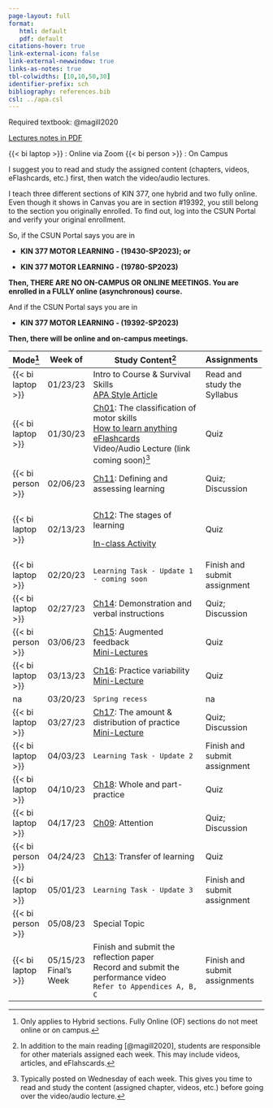 ```yaml
---
page-layout: full
format: 
   html: default
   pdf: default
citations-hover: true
link-external-icon: false
link-external-newwindow: true
links-as-notes: true
tbl-colwidths: [10,10,50,30]
identifier-prefix: sch
bibliography: references.bib
csl: ../apa.csl
---
```


Required textbook: @magill2020

[Lectures notes in PDF](https://mycsunemail-my.sharepoint.com/:f:/g/personal/ovande_furtado_csun_edu/Ev6ETvvCJWBKjDvloNKf4eUBh_daD-cgTZsITXFjmVaJwA?e=xEtHUv)

{{< bi laptop >}} : Online via Zoom {{< bi person >}} : On Campus

::: callout-important
I suggest you to read and study the assigned content (chapters, videos, eFlashcards, etc.) first, then watch the video/audio lectures.
:::

::: callout-warning
I teach three different sections of KIN 377, one hybrid and two fully online. Even though it shows in Canvas you are in section #19392, you still belong to the section you originally enrolled. To find out, log into the CSUN Portal and verify your original enrollment.

So, if the CSUN Portal says you are in 

-   **KIN 377 MOTOR LEARNING - (19430-SP2023); or**

-   **KIN 377 MOTOR LEARNING - (19780-SP2023)**

**Then, THERE ARE NO ON-CAMPUS OR ONLINE MEETINGS. You are enrolled in a FULLY online (asynchronous) course.**

And if the CSUN Portal says you are in

-   **KIN 377 MOTOR LEARNING - (19392-SP2023)**

**Then, there will be online and on-campus meetings.**
:::

+-------------------+--------------+--------------------------------------------------------------------------------------------------------------------------------------------------------------------------------------+-------------------------------+
| Mode[^1]          | Week of      | Study Content[^2]                                                                                                                                                                    | Assignments                   |
+===================+==============+======================================================================================================================================================================================+===============================+
| {{< bi laptop >}} | 01/23/23     | Intro to Course & Survival Skills\                                                                                                                                                   | Read and study the Syllabus   |
|                   |              | [APA Style Article](https://drfurtado.github.io/site/blog/posts/apa-citation-basics/)                                                                                                |                               |
+-------------------+--------------+--------------------------------------------------------------------------------------------------------------------------------------------------------------------------------------+-------------------------------+
| {{< bi laptop >}} | 01/30/23     | [Ch01](https://mycsunemail-my.sharepoint.com/:f:/g/personal/ovande_furtado_csun_edu/Ev6ETvvCJWBKjDvloNKf4eUBh_daD-cgTZsITXFjmVaJwA?e=xEtHUv): The classification of motor skills\    | Quiz                          |
|                   |              | [How to learn anything](https://youtu.be/5MgBikgcWnY)\                                                                                                                               |                               |
|                   |              | [eFlashcards](https://quizlet.com/_zs84k?x=1jqt&i=dj5)\                                                                                                                              |                               |
|                   |              | Video/Audio Lecture (link coming soon)[^3]                                                                                                                                           |                               |
+-------------------+--------------+--------------------------------------------------------------------------------------------------------------------------------------------------------------------------------------+-------------------------------+
| {{< bi person >}} | 02/06/23     | [Ch11](https://mycsunemail-my.sharepoint.com/:f:/g/personal/ovande_furtado_csun_edu/Ev6ETvvCJWBKjDvloNKf4eUBh_daD-cgTZsITXFjmVaJwA?e=xEtHUv): Defining and assessing learning        | Quiz; Discussion              |
+-------------------+--------------+--------------------------------------------------------------------------------------------------------------------------------------------------------------------------------------+-------------------------------+
| {{< bi laptop >}} | 02/13/23     | [Ch12](https://mycsunemail-my.sharepoint.com/:f:/g/personal/ovande_furtado_csun_edu/Ev6ETvvCJWBKjDvloNKf4eUBh_daD-cgTZsITXFjmVaJwA?e=xEtHUv): The stages of learning                 | Quiz                          |
|                   |              |                                                                                                                                                                                      |                               |
|                   |              | [In-class Activity](https://mycsunemail-my.sharepoint.com/:w:/g/personal/ovande_furtado_csun_edu/EeT9iGnQVtZNhHxSsvjuLpAB7Pb3h4avxAw6-WE2YYAVjA?e=bezgXP)                            |                               |
+-------------------+--------------+--------------------------------------------------------------------------------------------------------------------------------------------------------------------------------------+-------------------------------+
| {{< bi laptop >}} | 02/20/23     | `Learning Task - Update 1 - coming soon`                                                                                                                                             | Finish and submit assignment  |
+-------------------+--------------+--------------------------------------------------------------------------------------------------------------------------------------------------------------------------------------+-------------------------------+
| {{< bi laptop >}} | 02/27/23     | [Ch14](https://mycsunemail-my.sharepoint.com/:f:/g/personal/ovande_furtado_csun_edu/Ev6ETvvCJWBKjDvloNKf4eUBh_daD-cgTZsITXFjmVaJwA?e=xEtHUv): Demonstration and verbal instructions  | Quiz; Discussion              |
+-------------------+--------------+--------------------------------------------------------------------------------------------------------------------------------------------------------------------------------------+-------------------------------+
| {{< bi person >}} | 03/06/23     | [Ch15](https://mycsunemail-my.sharepoint.com/:f:/g/personal/ovande_furtado_csun_edu/Ev6ETvvCJWBKjDvloNKf4eUBh_daD-cgTZsITXFjmVaJwA?e=xEtHUv): Augmented feedback\                    | Quiz                          |
|                   |              | [Mini-Lectures](https://canvas.csun.edu/courses/129516/discussion_topics/1581354)                                                                                                    |                               |
+-------------------+--------------+--------------------------------------------------------------------------------------------------------------------------------------------------------------------------------------+-------------------------------+
| {{< bi laptop >}} | 03/13/23     | [Ch16](https://mycsunemail-my.sharepoint.com/:f:/g/personal/ovande_furtado_csun_edu/Ev6ETvvCJWBKjDvloNKf4eUBh_daD-cgTZsITXFjmVaJwA?e=xEtHUv): Practice variability\                  | Quiz                          |
|                   |              | [Mini-Lecture](https://canvas.csun.edu/courses/129516/discussion_topics/1584152)                                                                                                     |                               |
+-------------------+--------------+--------------------------------------------------------------------------------------------------------------------------------------------------------------------------------------+-------------------------------+
| na                | 03/20/23     | `Spring recess`                                                                                                                                                                      | na                            |
+-------------------+--------------+--------------------------------------------------------------------------------------------------------------------------------------------------------------------------------------+-------------------------------+
| {{< bi laptop >}} | 03/27/23     | [Ch17](https://mycsunemail-my.sharepoint.com/:f:/g/personal/ovande_furtado_csun_edu/Ev6ETvvCJWBKjDvloNKf4eUBh_daD-cgTZsITXFjmVaJwA?e=xEtHUv): The amount & distribution of practice\ | Quiz; Discussion              |
|                   |              | [Mini-Lecture](https://canvas.csun.edu/courses/129516/discussion_topics/1588276)                                                                                                     |                               |
+-------------------+--------------+--------------------------------------------------------------------------------------------------------------------------------------------------------------------------------------+-------------------------------+
| {{< bi laptop >}} | 04/03/23     | `Learning Task - Update 2`                                                                                                                                                           | Finish and submit assignment  |
+-------------------+--------------+--------------------------------------------------------------------------------------------------------------------------------------------------------------------------------------+-------------------------------+
| {{< bi laptop >}} | 04/10/23     | [Ch18](https://mycsunemail-my.sharepoint.com/:f:/g/personal/ovande_furtado_csun_edu/Ev6ETvvCJWBKjDvloNKf4eUBh_daD-cgTZsITXFjmVaJwA?e=xEtHUv): Whole and part-practice                | Quiz                          |
+-------------------+--------------+--------------------------------------------------------------------------------------------------------------------------------------------------------------------------------------+-------------------------------+
| {{< bi laptop >}} | 04/17/23     | [Ch09](https://mycsunemail-my.sharepoint.com/:f:/g/personal/ovande_furtado_csun_edu/Ev6ETvvCJWBKjDvloNKf4eUBh_daD-cgTZsITXFjmVaJwA?e=xEtHUv): Attention                              | Quiz; Discussion              |
+-------------------+--------------+--------------------------------------------------------------------------------------------------------------------------------------------------------------------------------------+-------------------------------+
| {{< bi person >}} | 04/24/23     | [Ch13](https://mycsunemail-my.sharepoint.com/:f:/g/personal/ovande_furtado_csun_edu/Ev6ETvvCJWBKjDvloNKf4eUBh_daD-cgTZsITXFjmVaJwA?e=xEtHUv): Transfer of learning                   | Quiz                          |
+-------------------+--------------+--------------------------------------------------------------------------------------------------------------------------------------------------------------------------------------+-------------------------------+
| {{< bi laptop >}} | 05/01/23     | `Learning Task - Update 3`                                                                                                                                                           | Finish and submit assignment  |
+-------------------+--------------+--------------------------------------------------------------------------------------------------------------------------------------------------------------------------------------+-------------------------------+
| {{< bi person >}} | 05/08/23     | Special Topic                                                                                                                                                                        |                               |
+-------------------+--------------+--------------------------------------------------------------------------------------------------------------------------------------------------------------------------------------+-------------------------------+
| {{< bi laptop >}} | 05/15/23\    | Finish and submit the reflection paper\                                                                                                                                              | Finish and submit assignments |
|                   | Final's Week | Record and submit the performance video\                                                                                                                                             |                               |
|                   |              | `Refer to Appendices A, B, C`                                                                                                                                                        |                               |
+-------------------+--------------+--------------------------------------------------------------------------------------------------------------------------------------------------------------------------------------+-------------------------------+

[^1]: Only applies to Hybrid sections. Fully Online (OF) sections do not meet online or on campus.

[^2]: In addition to the main reading [@magill2020], students are responsible for other materials assigned each week. This may include videos, articles, and eFlahscards.

[^3]: Typically posted on Wednesday of each week. This gives you time to read and study the content (assigned chapter, videos, etc.) before going over the video/audio lecture.
